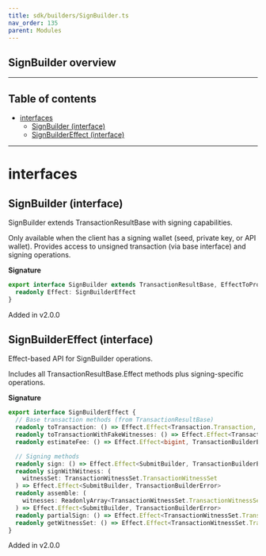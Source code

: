 ```yaml
---
title: sdk/builders/SignBuilder.ts
nav_order: 135
parent: Modules
---
```


## SignBuilder overview

---

<h2 className="text-delta">Table of contents</h2>

- [interfaces](#interfaces)
  - [SignBuilder (interface)](#signbuilder-interface)
  - [SignBuilderEffect (interface)](#signbuildereffect-interface)

---

# interfaces

## SignBuilder (interface)

SignBuilder extends TransactionResultBase with signing capabilities.

Only available when the client has a signing wallet (seed, private key, or API wallet).
Provides access to unsigned transaction (via base interface) and signing operations.

**Signature**

```ts
export interface SignBuilder extends TransactionResultBase, EffectToPromiseAPI<SignBuilderEffect> {
  readonly Effect: SignBuilderEffect
}
```

Added in v2.0.0

## SignBuilderEffect (interface)

Effect-based API for SignBuilder operations.

Includes all TransactionResultBase.Effect methods plus signing-specific operations.

**Signature**

```ts
export interface SignBuilderEffect {
  // Base transaction methods (from TransactionResultBase)
  readonly toTransaction: () => Effect.Effect<Transaction.Transaction, TransactionBuilderError>
  readonly toTransactionWithFakeWitnesses: () => Effect.Effect<Transaction.Transaction, TransactionBuilderError>
  readonly estimateFee: () => Effect.Effect<bigint, TransactionBuilderError>

  // Signing methods
  readonly sign: () => Effect.Effect<SubmitBuilder, TransactionBuilderError>
  readonly signWithWitness: (
    witnessSet: TransactionWitnessSet.TransactionWitnessSet
  ) => Effect.Effect<SubmitBuilder, TransactionBuilderError>
  readonly assemble: (
    witnesses: ReadonlyArray<TransactionWitnessSet.TransactionWitnessSet>
  ) => Effect.Effect<SubmitBuilder, TransactionBuilderError>
  readonly partialSign: () => Effect.Effect<TransactionWitnessSet.TransactionWitnessSet, TransactionBuilderError>
  readonly getWitnessSet: () => Effect.Effect<TransactionWitnessSet.TransactionWitnessSet, TransactionBuilderError>
}
```

Added in v2.0.0

